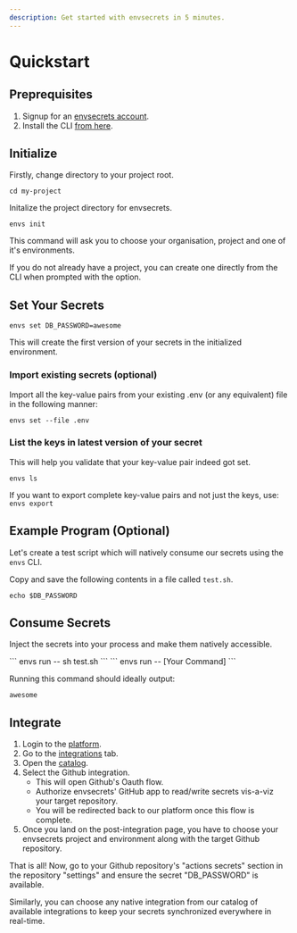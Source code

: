 ```yaml
---
description: Get started with envsecrets in 5 minutes.
---
```


# Quickstart

## Preprequisites

1. Signup for an [envsecrets account](https://app.envsecrets.com).
2. Install the CLI [from here](cli/install/).

## Initialize

Firstly, change directory to your project root.

```
cd my-project
```

Initalize the project directory for envsecrets.

```
envs init
```

This command will ask you to choose your organisation, project and one of it's environments.

If you do not already have a project, you can create one directly from the CLI when prompted with the option.

## Set Your Secrets

```
envs set DB_PASSWORD=awesome
```

This will create the first version of your secrets in the initialized environment.

### **Import existing secrets (optional)**

Import all the key-value pairs from your existing .env (or any equivalent) file in the following manner:

```
envs set --file .env
```

### **List the keys in latest version of your secret**

This will help you validate that your key-value pair indeed got set.

```
envs ls
```

If you want to export complete key-value pairs and not just the keys, use: `envs export`

## Example Program (Optional)

Let's create a test script which will natively consume our secrets using the `envs` CLI.

Copy and save the following contents in a file called `test.sh`.

```
echo $DB_PASSWORD
```

## Consume Secrets

Inject the secrets into your process and make them natively accessible.

\`\`\` envs run -- sh test.sh \`\`\` \`\`\` envs run -- \[Your Command] \`\`\`

Running this command should ideally output:

```
awesome
```

## Integrate

1. Login to the [platform](https://app.envsecrets.com).
2. Go to the [integrations](https://app.envsecrets.com/integrations) tab.
3. Open the [catalog](https://app.envsecrets.com/integrations/catalog).
4. Select the Github integration.
   * This will open Github's Oauth flow.
   * Authorize envsecrets' GitHub app to read/write secrets vis-a-viz your target repository.
   * You will be redirected back to our platform once this flow is complete.
5. Once you land on the post-integration page, you have to choose your envsecrets project and environment along with the target Github repository.

That is all! Now, go to your Github repository's "actions secrets" section in the repository "settings" and ensure the secret "DB\_PASSWORD" is available.

Similarly, you can choose any native integration from our catalog of available integrations to keep your secrets synchronized everywhere in real-time.
